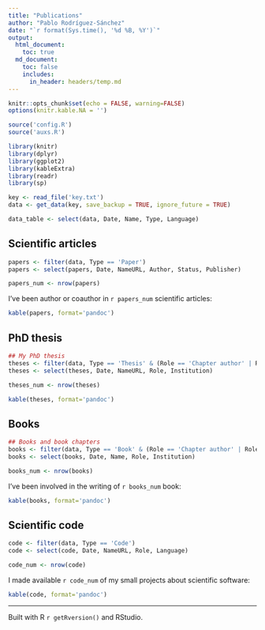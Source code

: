 ```yaml
---
title: "Publications"
author: "Pablo Rodríguez-Sánchez"
date: "`r format(Sys.time(), '%d %B, %Y')`"
output:
  html_document:
    toc: true
  md_document:
    toc: false
    includes:
      in_header: headers/temp.md
---
```


```r
knitr::opts_chunk$set(echo = FALSE, warning=FALSE)
options(knitr.kable.NA = '')
```

```r
source('config.R')
source('auxs.R')

library(knitr)
library(dplyr)
library(ggplot2)
library(kableExtra)
library(readr)
library(sp)
```


```r
key <- read_file('key.txt')
data <- get_data(key, save_backup = TRUE, ignore_future = TRUE)
```

```r
data_table <- select(data, Date, Name, Type, Language)
```

## Scientific articles

```r
papers <- filter(data, Type == 'Paper')
papers <- select(papers, Date, NameURL, Author, Status, Publisher)

papers_num <- nrow(papers)
```

I've been author or coauthor in `r papers_num` scientific articles:

```r
kable(papers, format='pandoc')
```

## PhD thesis
```r
## My PhD thesis
theses <- filter(data, Type == 'Thesis' & (Role == 'Chapter author' | Role == 'Author'))
theses <- select(theses, Date, NameURL, Role, Institution)

theses_num <- nrow(theses)
```

```r
kable(theses, format='pandoc')
```

## Books

```r
## Books and book chapters
books <- filter(data, Type == 'Book' & (Role == 'Chapter author' | Role == 'Author'))
books <- select(books, Date, Name, Role, Institution)

books_num <- nrow(books)
```

I've been involved in the writing of `r books_num` book:

```r
kable(books, format='pandoc')
```

## Scientific code
```r
code <- filter(data, Type == 'Code')
code <- select(code, Date, NameURL, Role, Language)

code_num <- nrow(code)
```

I made available `r code_num` of my small projects about scientific software:

```r
kable(code, format='pandoc')
```




***

Built with R `r getRversion()` and RStudio.

